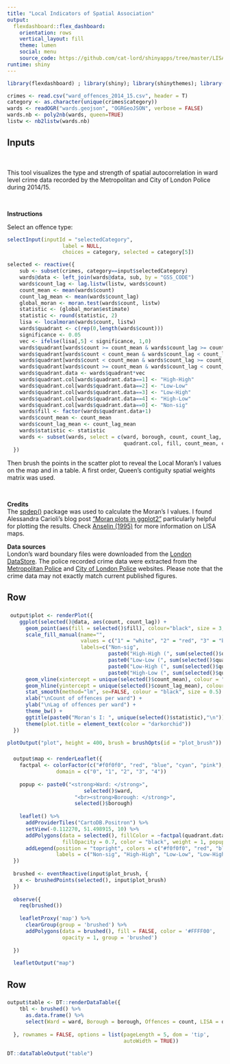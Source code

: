 ```yaml
---
title: "Local Indicators of Spatial Association"
output: 
  flexdashboard::flex_dashboard:
    orientation: rows
    vertical_layout: fill
    theme: lumen
    social: menu
    source_code: https://github.com/cat-lord/shinyapps/tree/master/LISA
runtime: shiny
---
```


```r
library(flexdashboard) ; library(shiny); library(shinythemes); library(rgdal) ; library(spdep); library(dplyr) ; library(ggplot2) ; library(leaflet)

crimes <- read.csv("ward_offences_2014_15.csv", header = T)
category <- as.character(unique(crimes$category))
wards <- readOGR("wards.geojson", "OGRGeoJSON", verbose = FALSE)
wards.nb <- poly2nb(wards, queen=TRUE) 
listw <- nb2listw(wards.nb)
```

Inputs {.sidebar}
-------------------------------------

<br>

This tool visualizes the type and strength of spatial autocorrelation in ward level crime data recorded by the Metropolitan and City of London Police during 2014/15.

<br>

**Instructions**

Select an offence type:

```r
selectInput(inputId = "selectedCategory",
                  label = NULL,
                  choices = category, selected = category[5])

selected <- reactive({
    sub <- subset(crimes, category==input$selectedCategory)
    wards@data <- left_join(wards@data, sub, by = "GSS_CODE")
    wards$count_lag <- lag.listw(listw, wards$count)
    count_mean <- mean(wards$count)
    count_lag_mean <- mean(wards$count_lag) 
    global_moran <- moran.test(wards$count, listw)
    statistic <- (global_moran$estimate)
    statistic <- round(statistic, 2)
    lisa <- localmoran(wards$count, listw)
    wards$quadrant <- c(rep(0,length(wards$count)))
    significance <- 0.05
    vec <- ifelse(lisa[,5] < significance, 1,0)
    wards$quadrant[wards$count >= count_mean & wards$count_lag >= count_lag_mean]  <- 1
    wards$quadrant[wards$count < count_mean & wards$count_lag < count_lag_mean]  <- 2
    wards$quadrant[wards$count < count_mean & wards$count_lag >= count_lag_mean]  <- 3
    wards$quadrant[wards$count >= count_mean & wards$count_lag < count_lag_mean]  <- 4
    wards$quadrant.data <- wards$quadrant*vec
    wards$quadrant.col[wards$quadrant.data==1] <- "High-High"
    wards$quadrant.col[wards$quadrant.data==2] <- "Low-Low"
    wards$quadrant.col[wards$quadrant.data==3] <- "Low-High"
    wards$quadrant.col[wards$quadrant.data==4] <- "High-Low"
    wards$quadrant.col[wards$quadrant.data==0] <- "Non-sig"
    wards$fill <- factor(wards$quadrant.data+1)
    wards$count_mean <- count_mean
    wards$count_lag_mean <- count_lag_mean
    wards$statistic <- statistic
    wards <- subset(wards, select = c(ward, borough, count, count_lag, quadrant, quadrant.data, 
                                      quadrant.col, fill, count_mean, count_lag_mean, statistic))
  })
```
 
Then brush the points in the scatter plot to reveal the Local Moran's I values on the map and in a table. A first order, Queen’s contiguity spatial weights matrix was used.    

<br>

**Credits**   
The [spdep()](https://cran.r-project.org/web/packages/spdep/index.html) package was used to calculate the Moran's I values. I found Alessandra Carioli's blog post ["Moran plots in ggplot2"](https://aledemogr.wordpress.com/2015/04/22/moran-plots-in-ggplot2/) particularly helpful for plotting the results. Check [Anselin (1995)](http://onlinelibrary.wiley.com/doi/10.1111/j.1538-4632.1995.tb00338.x/abstract) for more information on LISA maps. 

**Data sources**   
London's ward boundary files were downloaded from the [London DataStore](http://data.london.gov.uk/dataset/statistical-gis-boundary-files-london). The police recorded crime data were extracted from the [Metropolitan Police](http://maps.met.police.uk/tables.htm) and [City of London Police](https://www.cityoflondon.police.uk/about-us/performance-and-statistics/Pages/Crime_figures.aspx) websites. Please note that the crime data may not exactly match current published figures. 
 
 

Row {data-height=650}
-----------------------------------------------------------------------
    
###
    
```r
 output$plot <- renderPlot({
    ggplot(selected()@data, aes(count, count_lag)) +
      geom_point(aes(fill = selected()$fill), colour="black", size = 3, shape = 21)+
      scale_fill_manual(name="",
                        values = c("1" = "white", "2" = "red", "3" = "blue", "4" = "cyan", "5" ="pink"),
                        labels=c("Non-sig",
                                 paste0("High-High (", sum(selected()$quadrant.data==1), ")"),  
                                 paste0("Low-Low (", sum(selected()$quadrant.data==2), ")"),
                                 paste0("Low-High (", sum(selected()$quadrant.data==3), ")"),
                                 paste0("High-Low (", sum(selected()$quadrant.data==4), ")"))) +
      geom_vline(xintercept = unique(selected()$count_mean), colour = "grey", linetype = "longdash") +
      geom_hline(yintercept = unique(selected()$count_lag_mean), colour = "grey", linetype = "longdash") +
      stat_smooth(method="lm", se=FALSE, colour = "black", size = 0.5) +
      xlab("\nCount of offences per ward") +
      ylab("\nLag of offences per ward") +
      theme_bw() +
      ggtitle(paste0("Moran's I: ", unique(selected()$statistic),"\n")) +
      theme(plot.title = element_text(color = "darkorchid")) 
  })

plotOutput("plot", height = 400, brush = brushOpts(id = "plot_brush"))
```
   
###

```r
  output$map <- renderLeaflet({
    factpal <- colorFactor(c("#f0f0f0", "red", "blue", "cyan", "pink"), 
                domain = c("0", "1", "2", "3", "4"))
    
    popup <- paste0("<strong>Ward: </strong>",
                         selected()$ward,
                      "<br><strong>Borough: </strong>",
                      selected()$borough)
    
    leaflet() %>%
      addProviderTiles("CartoDB.Positron") %>%
      setView(-0.112270, 51.498915, 10) %>%
      addPolygons(data = selected(), fillColor = ~factpal(quadrant.data),
                  fillOpacity = 0.7, color = "black", weight = 1, popup = popup) %>% 
      addLegend(position = "topright", colors = c("#f0f0f0", "red", "blue", "cyan", "pink"),
                labels = c("Non-sig", "High-High", "Low-Low", "Low-High", "High-Low"), opacity = 0.7)
  })
  
  brushed <- eventReactive(input$plot_brush, {
    x <- brushedPoints(selected(), input$plot_brush)
  })
  
  observe({
    req(brushed())
    
    leafletProxy('map') %>%
      clearGroup(group = 'brushed') %>%
      addPolygons(data = brushed(), fill = FALSE, color = '#FFFF00',
                  opacity = 1, group = 'brushed')
    
  })
  
  leafletOutput("map")
```   
 
Row {data-height=350}
-----------------------------------------------------------------------
 
### 
    
```r
output$table <- DT::renderDataTable({
    tbl <- brushed() %>%   
      as.data.frame() %>% 
      select(Ward = ward, Borough = borough, Offences = count, LISA = quadrant.col)
    
  }, rownames = FALSE, options = list(pageLength = 5, dom = 'tip',
                                      autoWidth = TRUE))

DT::dataTableOutput("table")
```
 